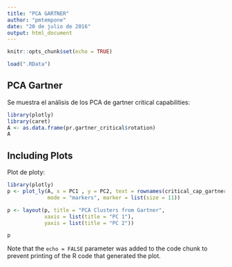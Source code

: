 ```yaml
---
title: "PCA GARTNER"
author: "pmtempone"
date: "20 de julio de 2016"
output: html_document
---
```


```r
knitr::opts_chunk$set(echo = TRUE)

load(".RData")
```

## PCA Gartner

Se muestra el análisis de los PCA de gartner critical capabilities:

```r
library(plotly)
library(caret)
A <- as.data.frame(pr.gartner_critical$rotation)
A
```

## Including Plots

Plot de ploty:

```r
library(plotly)
p <- plot_ly(A, x = PC1 , y = PC2, text = rownames(critical_cap_gartner),
             mode = "markers", marker = list(size = 11))

p <- layout(p, title = "PCA Clusters from Gartner", 
            xaxis = list(title = "PC 1"),
            yaxis = list(title = "PC 2"))

p
```

Note that the `echo = FALSE` parameter was added to the code chunk to prevent printing of the R code that generated the plot.

